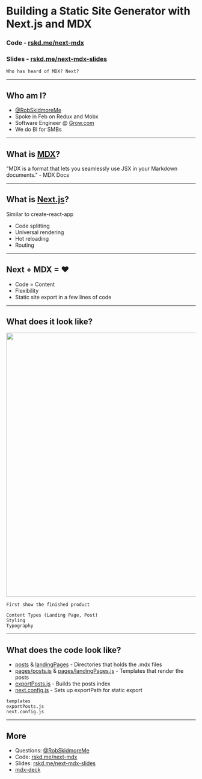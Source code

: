 

<Head>
  <title>
    Building a Static Site Generator with MDX and Next.js
  </title>
</Head>

# Building a Static Site Generator with Next.js and MDX
### Code - [rskd.me/next-mdx](https://rskd.me/next-mdx)
### Slides - [rskd.me/next-mdx-slides](https://rskd.me/next-mdx-slides)

```notes
Who has heard of MDX? Next?
```

---

## Who am I?
- [@RobSkidmoreMe](https://twitter.com/RobSkidmoreMe)
- Spoke in Feb on Redux and Mobx
- Software Engineer @ [Grow.com](https://grow.com)
- We do BI for SMBs

---

## What is [MDX](https://mdxjs.com/)?
"MDX is a format that lets you seamlessly use JSX in your Markdown documents." - MDX Docs

---

## What is [Next.js](https://nextjs.org/)?
Similar to create-react-app
- Code splitting
- Universal rendering
- Hot reloading
- Routing

---

## Next + MDX = ❤
- Code = Content
- Flexibility
- Static site export in a few lines of code

---

## What does it look like?
<a href="https://nextjs-mdx-static-site.netlify.com/" target="_blank"><img height="700px" src="public/next-mdx.png" /></a>

```notes
First show the finished product

Content Types (Landing Page, Post)
Styling
Typography
```

---

## What does the code look like?
- [posts](https://github.com/robskidmore/nextjs-mdx-static-site/tree/master/posts) & [landingPages](https://github.com/robskidmore/nextjs-mdx-static-site/tree/master/landingPages) - Directories that holds the .mdx files
- [pages/posts.js](https://github.com/robskidmore/nextjs-mdx-static-site/blob/master/pages/posts.js) & [pages/landingPages.js](https://github.com/robskidmore/nextjs-mdx-static-site/blob/master/pages/landingPages.js) - Templates that render the posts
- [exportPosts.js](https://github.com/robskidmore/nextjs-mdx-static-site/blob/master/utils/exportPosts.js) - Builds the posts index
- [next.config.js](https://github.com/robskidmore/nextjs-mdx-static-site/blob/master/next.config.js) - Sets up exportPath for static export

```notes
templates
exportPosts.js
next.config.js
```

---

## More
- Questions: [@RobSkidmoreMe](https://twitter.com/RobSkidmoreMe)
- Code: [rskd.me/next-mdx](https://rskd.me/next-mdx)
- Slides: [rskd.me/next-mdx-slides](https://rskd.me/next-mdx-slides)
- [mdx-deck](https://github.com/jxnblk/mdx-deck)
